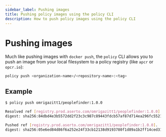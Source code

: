 ```yaml
---
sidebar_label: Pushing images
title: Pushing policy images using the policy CLI
description: How to push policy images using the policy CLI
---
```


# Pushing images

Much like pushing images with `docker push`, the `policy` CLI allows you to push an image
from your local filesystem to a policy registry (like `apcr` or `opcr.io`):

```bash
policy push <organization-name>/<repository-name>:<tag>
```

## Example

```bash
$ policy push omrigazitt1/peoplefinder:1.0.0

Resolved ref [registry.prod.aserto.com/omrigazitt1/peoplefinder:1.0.0].
digest: sha256:84dbd4e3b5572dd2f23c3c987c89443fdcb57af87d714ea296fc552192fb17e9

Pushed ref [registry.prod.aserto.com/omrigazitt1/peoplefinder:1.0.0].
digest: sha256:05e6ed84d86f6a252e24f33cb12138d9193780f1d89a1b2ff14ced315fdf8481
```
